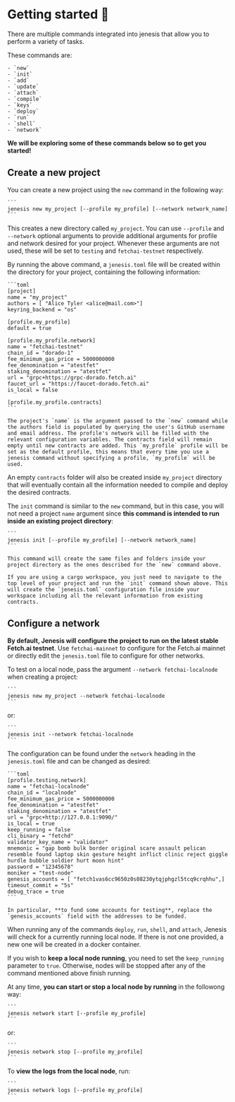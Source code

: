 # Getting started 🎯

There are multiple commands integrated into jenesis that allow you to perform a variety of tasks.

These commands are:

    - `new`
    - `init`
    - `add`
    - `update`
    - `attach`
    - `compile`
    - `keys`
    - `deploy`
    - `run`
    - `shell`
    - `network`

**We will be exploring some of these commands below so to get you started!**

## Create a new project

You can create a new project using the `new` command in the following way:

    ```
    jenesis new my_project [--profile my_profile] [--network network_name]
    ```

This creates a new directory called `my_project`. You can use `--profile` and `--network` optional arguments to provide additional arguments for profile and network desired for your project. Whenever these arguments are not used, these will be set to `testing` and `fetchai-testnet` respectively.

By running the above command, a `jenesis.toml` file will be created within the directory for your project, containing the following information:

    ```toml
    [project]
    name = "my_project"
    authors = [ "Alice Tyler <alice@mail.com>"]
    keyring_backend = "os"

    [profile.my_profile]
    default = true

    [profile.my_profile.network]
    name = "fetchai-testnet"
    chain_id = "dorado-1"
    fee_minimum_gas_price = 5000000000
    fee_denomination = "atestfet"
    staking_denomination = "atestfet"
    url = "grpc+https://grpc-dorado.fetch.ai"
    faucet_url = "https://faucet-dorado.fetch.ai"
    is_local = false

    [profile.my_profile.contracts]
    ```

    The project's `name` is the argument passed to the `new` command while the authors field is populated by querying the user's GitHub username and email address. The profile's network will be filled with the relevant configuration variables. The contracts field will remain empty until new contracts are added. This `my_profile` profile will be set as the default profile, this means that every time you use a jenesis command without specifying a profile, `my_profile` will be used.

An empty `contracts` folder will also be created inside `my_project` directory that will eventually contain all the information needed to compile and deploy the desired contracts.

The `init` command is similar to the `new` command, but in this case, you will not need a project `name` argument since **this command is intended to run inside an existing project directory**:

    ```
    jenesis init [--profile my_profile] [--network network_name]
    ```

    This command will create the same files and folders inside your project directory as the ones described for the `new` command above.

    If you are using a cargo workspace, you just need to navigate to the top level of your project and run the `init` command shown above. This will create the `jenesis.toml` configuration file inside your workspace including all the relevant information from existing contracts.

## Configure a network

**By default, Jenesis will configure the project to run on the latest stable Fetch.ai testnet**. Use `fetchai-mainnet` to configure for the Fetch.ai mainnet or directly edit the `jenesis.toml` file to configure for other networks.

To test on a local node, pass the argument `--network fetchai-localnode` when creating a project:

    ```
    jenesis new my_project --network fetchai-localnode
    ```

or:

    ```
    jenesis init --network fetchai-localnode
    ```

The configuration can be found under the `network` heading in the `jenesis.toml` file and can be changed as desired:

    ```toml
    [profile.testing.network]
    name = "fetchai-localnode"
    chain_id = "localnode"
    fee_minimum_gas_price = 5000000000
    fee_denomination = "atestfet"
    staking_denomination = "atestfet"
    url = "grpc+http://127.0.0.1:9090/"
    is_local = true
    keep_running = false
    cli_binary = "fetchd"
    validator_key_name = "validator"
    mnemonic = "gap bomb bulk border original scare assault pelican resemble found laptop skin gesture height inflict clinic reject giggle hurdle bubble soldier hurt moon hint"
    password = "12345678"
    moniker = "test-node"
    genesis_accounts = [ "fetch1vas6cc9650z0s08230ytqjphgzl5tcq9crqhhu",]
    timeout_commit = "5s"
    debug_trace = true
    ```

    In particular, **to fund some accounts for testing**, replace the `genesis_accounts` field with the addresses to be funded.

When running any of the commands `deploy`, `run`, `shell`, and `attach`, Jenesis will check for a currently running local node. If there is not one provided, a new one will be created in a docker container.

If you wish to **keep a local node running**, you need to set the `keep_running` parameter to `true`. Otherwise, nodes will be stopped after any of the command mentioned above finish running.

At any time, **you can start or stop a local node by running** in the followong way:

    ```
    jenesis network start [--profile my_profile]
    ```
or:

    ```
    jenesis network stop [--profile my_profile]
    ```

To **view the logs from the local node**, run:

    ```
    jenesis network logs [--profile my_profile]
    ```
